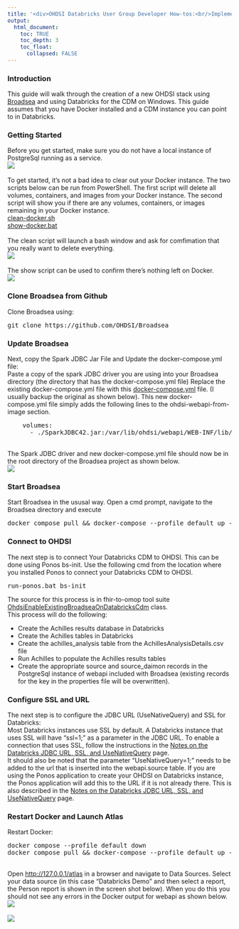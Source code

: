 ---
title: '<div>OHDSI Databricks User Group Developer How-tos:<br/>Implementing OHDSI on Databricks Using Broadsea</div>'
output:
  html_document:
    toc: TRUE
    toc_depth: 3
    toc_float:
      collapsed: FALSE
---

<p>
  <!-- * * *
  *
  * INTRODUCTION
  *
  * * * -->
  <h3>Introduction</h3>
  This guide will walk through the creation of a new OHDSI stack using 
  <a href="https://github.com/OHDSI/Broadsea">Broadsea</a> and using Databricks for the CDM on Windows. 
  This guide assumes that you have Docker installed and a CDM instance you can point to in Databricks. 
  <br/>
  <h3>Getting Started</h3>
  Before you get started, make sure you do not have a local instance of PostgreSql running as a service. 
  <br/>
  <img src="img/developer-how-tos/broadsea/00-check-postgres.png" />
  <br/>
  <br/>
  To get started, it's not a bad idea to clear out your Docker instance. 
  The two scripts below can be run from PowerShell. 
  The first script will delete all volumes, containers, and images from your Docker instance. 
  The second script will show you if there are any volumes, containers, or images remaining in your Docker instance.
  <br/>
  <a href="img/developer-how-tos/broadsea/scripts/clean-docker.sh">clean-docker.sh</a>
  <br/>
  <a href="img/developer-how-tos/broadsea/scripts/show-docker.bat">show-docker.bat</a>
  <br/>
  <br/>
  The clean script will launch a bash window and ask for comfimation that you really want to delete everything. 
  <br/>
  <img src="img/developer-how-tos/broadsea/01-clean.png" />
  <br/>
  <br/>
  The show script can be used to confirm there's nothing left on Docker. 
  <br/>
  <img src="img/developer-how-tos/broadsea/02-show.png" />
  <!-- * * *
  *
  * CLONE FROM GITHUB
  *
  * * * -->
  <h3>Clone Broadsea from Github</h3>
  Clone Broadsea using: 
  <br/>
  <pre class="prescrollable">git clone https://github.com/OHDSI/Broadsea</pre>
  <!-- * * *
  *
  * UPDATE BROADSEA
  *
  * * * -->
  <h3>Update Broadsea</h3>
  Next, copy the Spark JDBC Jar File and Update the docker-compose.yml file: 
  <br/>
  Paste a copy of the spark JDBC driver you are using into your Broadsea directory 
  (the directory that has the docker-compose.yml file)
  Replace the existing docker-compose.yml file with this 
  <a download href="img/developer-how-tos/broadsea/scripts/docker-compose.yml">docker-compose.yml</a> file. 
  (I usually backup the original as shown below). 
  This new docker-compose.yml file simply adds the following lines to the ohdsi-webapi-from-image section.
<pre class="prescrollable">
    volumes:
      - ./SparkJDBC42.jar:/var/lib/ohdsi/webapi/WEB-INF/lib/SparkJDBC42.jar
</pre>
  <br/>
  The Spark JDBC driver and new docker-compose.yml file should now be in the root directory of the Broadsea project as shown below. 
  <br/>
  <img src="img/developer-how-tos/broadsea/03-copy-files.png" />
  <!-- * * *
  *
  * START BROADSEA
  *
  * * * -->
  <h3>Start Broadsea</h3>
  Start Broadsea in the ususal way. 
  Open a cmd prompt, navigate to the Broadsea directory and execute 
<pre class="pre-scrollable">
docker compose pull && docker-compose --profile default up -d
</pre>
  <!-- * * *
  *
  * CONNECT TO OHDSI
  *
  * * * -->
  <h3>Connect to OHDSI</h3>
  The next step is to connect Your Databricks CDM to OHDSI. This can be done using Ponos bs-init. 
  Use the following cmd from the location where you installed Ponos to connect your Databricks CDM to OHDSI.  
<pre class="pre-scrollable">
run-ponos.bat bs-init
</pre>
  The source for this process is in fhir-to-omop tool suite 
  <a href="https://github.com/NACHC-CAD/fhir-to-omop/blob/main/src/main/java/org/nachc/tools/fhirtoomop/tools/databricks/OhdsiEnableExistingBroadseaOnDatabricksCdm.java">OhdsiEnableExistingBroadseaOnDatabricksCdm</a> class. 
  <br/>
  This process will do the following:
  <ul>
    <li>
      Create the Achilles results database in Databricks
    </li>
    <li>
      Create the Achilles tables in Databricks
    </li>
    <li>
      Create the achilles_analysis table from the AchillesAnalysisDetails.csv file
    </li>
    <li>
      Run Achilles to populate the Achilles results tables
    </li>
    <li>
      Create the appropriate source and source_daimon records in the PostgreSql instance of webapi included with Broadsea 
      (existing records for the key in the properties file will be overwritten). 
    </li>
  </ul>
  <!-- 
  * 
  * CONFIGURE SSL 
  *
  * -->
  <h3>Configure SSL and URL</h3>
  The next step is to configure the JDBC URL (UseNativeQuery) and SSL for Databricks:
  <br/>
  Most Databricks instances use SSL by default. 
  A Databricks instance that uses SSL will have "ssl=1;" as a parameter in the JDBC URL. 
  To enable a connection that uses SSL, follow the instructions in the 
  <a href="./developer-how-tos_ohdsi-on-databricks-url.html">Notes on the Databricks JDBC URL, SSL, and UseNativeQuery</a> page. 
  <br/>
  It should also be noted that the parameter "UseNativeQuery=1;" needs to be added to the url that is inserted into the webapi.source table. 
  If you are using the Ponos application to create your OHDSI on Databricks instance, the Ponos application will add this to the URL if it is not already there. 
  This is also described in the 
  <a href="./developer-how-tos_ohdsi-on-databricks-url.html">Notes on the Databricks JDBC URL, SSL, and UseNativeQuery</a> page. 
  <!-- 
  * 
  * RESTART DOCKER AND LAUNCH ATLAS
  *
  * -->
  <h3>Restart Docker and Launch Atlas</h3>
  Restart Docker:
<pre class="prescrollable">
docker compose --profile default down 
docker compose pull && docker-compose --profile default up -d
</pre> 
  <br/>
  Open <a href="http://127.0.0.1/atlas">http://127.0.0.1/atlas</a> in a browser and navigate to Data Sources. 
  Select your data source (in this case "Databricks Demo" and then select a report, the Person report is shown in the screen shot below). 
  When you do this you should not see any errors in the Docker output for webapi as shown below. 
  <br/>
  <img src="img/developer-how-tos/broadsea/05-person-report.png" />
  <br/>
  <br/>
  <img src="img/developer-how-tos/broadsea/06-docker-after-loading-reports.png" />
</p>




